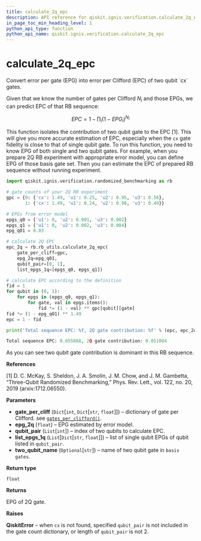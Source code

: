 ```yaml
---
title: calculate_2q_epc
description: API reference for qiskit.ignis.verification.calculate_2q_epc
in_page_toc_min_heading_level: 1
python_api_type: function
python_api_name: qiskit.ignis.verification.calculate_2q_epc
---
```


# calculate\_2q\_epc

<Function id="qiskit.ignis.verification.calculate_2q_epc" isDedicatedPage={true} github="https://github.com/qiskit-community/qiskit-ignis/tree/stable/0.3/qiskit/ignis/verification/randomized_benchmarking/rb_utils.py" signature="calculate_2q_epc(gate_per_cliff, epg_2q, qubit_pair, list_epgs_1q, two_qubit_name='cx')">
  Convert error per gate (EPG) into error per Clifford (EPC) of two qubit `cx` gates.

  Given that we know the number of gates per Clifford $N_i$ and those EPGs, we can predict EPC of that RB sequence:

$$
EPC = 1 - \prod_i \left( 1 - EPG_i \right)^{N_i}
$$

  This function isolates the contribution of two qubit gate to the EPC \[1]. This will give you more accurate estimation of EPC, especially when the `cx` gate fidelity is close to that of single qubit gate. To run this function, you need to know EPG of both single and two qubit gates. For example, when you prepare 2Q RB experiment with appropriate error model, you can define EPG of those basis gate set. Then you can estimate the EPC of prepared RB sequence without running experiment.

  ```python
  import qiskit.ignis.verification.randomized_benchmarking as rb

  # gate counts of your 2Q RB experiment
  gpc = {0: {'cx': 1.49, 'u1': 0.25, 'u2': 0.95, 'u3': 0.56},
         1: {'cx': 1.49, 'u1': 0.24, 'u2': 0.98, 'u3': 0.49}}

  # EPGs from error model
  epgs_q0 = {'u1': 0, 'u2': 0.001, 'u3': 0.002}
  epgs_q1 = {'u1': 0, 'u2': 0.002, 'u3': 0.004}
  epg_q01 = 0.03

  # calculate 2Q EPC
  epc_2q = rb.rb_utils.calculate_2q_epc(
      gate_per_cliff=gpc,
      epg_2q=epg_q01,
      qubit_pair=[0, 1],
      list_epgs_1q=[epgs_q0, epgs_q1])

  # calculate EPC according to the definition
  fid = 1
  for qubit in (0, 1):
      for epgs in (epgs_q0, epgs_q1):
          for gate, val in epgs.items():
              fid *= (1 - val) ** gpc[qubit][gate]
  fid *= (1 - epg_q01) ** 1.49
  epc = 1 - fid

  print('Total sequence EPC: %f, 2Q gate contribution: %f' % (epc, epc_2q))
  ```

  ```python
  Total sequence EPC: 0.055868, 2Q gate contribution: 0.051004
  ```

  As you can see two qubit gate contribution is dominant in this RB sequence.

  **References**

  \[1] D. C. McKay, S. Sheldon, J. A. Smolin, J. M. Chow, and J. M. Gambetta, “Three-Qubit Randomized Benchmarking,” Phys. Rev. Lett., vol. 122, no. 20, 2019 (arxiv:1712.06550).

  **Parameters**

  *   **gate\_per\_cliff** (`Dict`\[`int`, `Dict`\[`str`, `float`]]) – dictionary of gate per Clifford. see [`gates_per_clifford()`](qiskit.ignis.verification.gates_per_clifford "qiskit.ignis.verification.gates_per_clifford").
  *   **epg\_2q** (`float`) – EPG estimated by error model.
  *   **qubit\_pair** (`List`\[`int`]) – index of two qubits to calculate EPC.
  *   **list\_epgs\_1q** (`List`\[`Dict`\[`str`, `float`]]) – list of single qubit EPGs of qubit listed in `qubit_pair`.
  *   **two\_qubit\_name** (`Optional`\[`str`]) – name of two qubit gate in `basis gates`.

  **Return type**

  `float`

  **Returns**

  EPG of 2Q gate.

  **Raises**

  **QiskitError** – when `cx` is not found, specified `qubit_pair` is not included in the gate count dictionary, or length of `qubit_pair` is not 2.
</Function>

